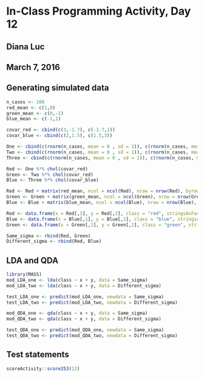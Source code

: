 # In-Class Programming Activity, Day 12

## Diana Luc
## March 7, 2016

## Generating simulated data
```r
n_cases <- 100 
red_mean <- c(1,0)
green_mean <- c(0,-1)
blue_mean <- c(-1,1)

covar_red <- cbind(c(3,-1.7), c(-1.7,1))
covar_blue <- cbind(c(2,1.5), c(1.5,3))

One <- cbind(c(rnorm(n_cases, mean = 0 , sd = 1)), c(rnorm(n_cases, mean = 0 , sd = 1)))
Two <- cbind(c(rnorm(n_cases, mean = 0 , sd = 1)), c(rnorm(n_cases, mean = 0 , sd = 1)))
Three <- cbind(c(rnorm(n_cases, mean = 0 , sd = 1)), c(rnorm(n_cases, mean = 0 , sd = 1)))

Red <- One %*% chol(covar_red)
Green <- Two %*% chol(covar_red)
Blue <- Three %*% chol(covar_blue)

Red <- Red + matrix(red_mean, ncol = ncol(Red), nrow = nrow(Red), byrow = TRUE)
Green <- Green + matrix(green_mean, ncol = ncol(Green), nrow = nrow(Green), byrow = TRUE)
Blue <- Blue + matrix(blue_mean, ncol = ncol(Blue), nrow = nrow(Blue), byrow = TRUE)

Red <- data.frame(x = Red[,1], y = Red[,2], class = "red", stringsAsFactors = FALSE)
Blue <- data.frame(x = Blue[,1], y = Blue[,2], class = "blue", stringsAsFactors = FALSE)
Green <- data.frame(x = Green[,1], y = Green[,2], class = "green", stringsAsFactors = FALSE)

Same_sigma <- rbind(Red, Green)
Different_sigma <- rbind(Red, Blue)
```

## LDA and QDA
```r
library(MASS)
mod_LDA_one <- lda(class ~ x + y, data = Same_sigma)
mod_LDA_two <- lda(class ~ x + y, data = Different_sigma)

test_LDA_one <- predict(mod_LDA_one, newdata = Same_sigma)
test_LDA_two <- predict(mod_LDA_two, newdata = Different_sigma)

mod_QDA_one <- qda(class ~ x + y, data = Same_sigma)
mod_QDA_two <- qda(class ~ x + y, data = Different_sigma)

test_QDA_one <- predict(mod_QDA_one, newdata = Same_sigma)
test_QDA_two <- predict(mod_QDA_two, newdata = Different_sigma)
```


## Test statements

```r
scoreActivity::score253(12)
```